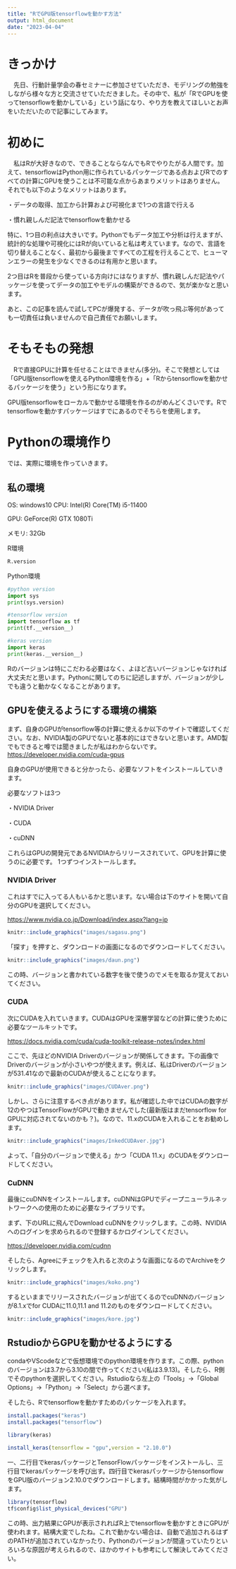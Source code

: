 ```yaml
---
title: "RでGPU版tensorflowを動かす方法"
output: html_document
date: "2023-04-04"
---
```

# きっかけ
　先日、行動計量学会の春セミナーに参加させていただき、モデリングの勉強をしながら様々な方と交流させていただきました。その中で、私が「RでGPUを使ってtensorflowを動かしている」という話になり、やり方を教えてほしいとお声をいただいたので記事にしてみます。



# 初めに
　私はRが大好きなので、できることならなんでもRでやりたがる人間です。加えて、tensorflowはPython用に作られているパッケージである点およびRでのすべての計算にGPUを使うことは不可能な点からあまりメリットはありません。それでも以下のようなメリットはあります。
　
　

・データの取得、加工から計算および可視化まで1つの言語で行える


・慣れ親しんだ記法でtensorflowを動かせる

  

特に、1つ目の利点は大きいです。Pythonでもデータ加工や分析は行えますが、統計的な処理や可視化にはRが向いていると私は考えています。なので、言語を切り替えることなく、最初から最後まですべての工程を行えることで、ヒューマンエラーの発生を少なくできるのは有用かと思います。

2つ目はRを普段から使っている方向けにはなりますが、慣れ親しんだ記法やパッケージを使ってデータの加工やモデルの構築ができるので、気が楽かなと思います。

あと、この記事を読んで試してPCが爆発する、データが吹っ飛ぶ等何があっても一切責任は負いませんので自己責任でお願いします。



# そもそもの発想
　Rで直接GPUに計算を任せることはできません(多分)。そこで発想としては「GPU版tensorflowを使えるPython環境を作る」+「Rからtensorflowを動かせるパッケージを使う」という形になります。

GPU版tensorflowをローカルで動かせる環境を作るのがめんどくさいです。Rでtensorflowを動かすパッケージはすでにあるのでそちらを使用します。



# Pythonの環境作り
では、実際に環境を作っていきます。

## 私の環境

OS: windows10
CPU: Intel(R) Core(TM) i5-11400


GPU: GeForce(R) GTX 1080Ti


メモリ: 32Gb

R環境
```r
R.version
```




Python環境
```python
#python version
import sys
print(sys.version)

#tensorflow version
import tensorflow as tf
print(tf.__version__)

#keras version
import keras
print(keras.__version__)

```


Rのバージョンは特にこだわる必要はなく、よほど古いバージョンじゃなければ大丈夫だと思います。Pythonに関してのちに記述しますが、バージョンが少しでも違うと動かなくなることがあります。

## GPUを使えるようにする環境の構築
まず、自身のGPUがtensorflow等の計算に使えるか以下のサイトで確認してください。なお、NVIDIA製のGPUでないと基本的にはできないと思います。AMD製でもできると噂では聞きましたが私はわからないです。
<https://developer.nvidia.com/cuda-gpus>

自身のGPUが使用できると分かったら、必要なソフトをインストールしていきます。

必要なソフトは3つ

・NVIDIA Driver


・CUDA



・cuDNN



これらはGPUの開発元であるNVIDIAからリリースされていて、GPUを計算に使うのに必要です。
1つずつインストールします。

### NVIDIA Driver
これはすでに入ってる人もいるかと思います。ない場合は下のサイトを開いて自分のGPUを選択してください。

<https://www.nvidia.co.jp/Download/index.aspx?lang=jp>

```r
knitr::include_graphics("images/sagasu.png")
```

「探す」を押すと、ダウンロードの画面になるのでダウンロードしてください。

```r
knitr::include_graphics("images/daun.png")
```

この時、バージョンと書かれている数字を後で使うのでメモを取るか覚えておいてください。



### CUDA

次にCUDAを入れていきます。CUDAはGPUを深層学習などの計算に使うために必要なツールキットです。

<https://docs.nvidia.com/cuda/cuda-toolkit-release-notes/index.html>

ここで、先ほどのNVIDIA Driverのバージョンが関係してきます。下の画像でDriverのバージョンが小さいやつが使えます。例えば、私はDriverのバージョンが531.41なので最新のCUDAが使えることになります。


```r
knitr::include_graphics("images/CUDAver.png")
```


しかし、さらに注意するべき点があります。私が確認した中ではCUDAの数字が12のやつはTensorFlowがGPUで動きませんでした(最新版はまだtensorflow for GPUに対応されてないのかも？)。なので、11.xのCUDAを入れることをお勧めします。

```r
knitr::include_graphics("images/InkedCUDAver.jpg")
```

よって、「自分のバージョンで使える」かつ「CUDA 11.x」のCUDAをダウンロードしてください。



### CuDNN

最後にcuDNNをインストールします。cuDNNはGPUでディープニューラルネットワークへの使用のために必要なライブラリです。

まず、下のURLに飛んでDownload cuDNNをクリックします。この時、NVIDIAへのログインを求められるので登録するかログインしてください。

<https://developer.nvidia.com/cudnn>




そしたら、Agreeにチェックを入れると次のような画面になるのでArchiveをクリックします。

```r
knitr::include_graphics("images/koko.png")
```


するといままでリリースされたバージョンが出てくるのでcuDNNのバージョンが8.1.xでfor CUDAに11.0,11.1 and 11.2のものをダウンロードしてください。

```r
knitr::include_graphics("images/kore.jpg")
```


## RstudioからGPUを動かせるようにする

condaやVScodeなどで仮想環境でのpython環境を作ります。この際、pythonのバージョンは3.7から3.10の間で作ってください(私は3.9.13)。そしたら、R側でそのpythonを選択してください。Rstudioなら左上の「Tools」→「Global Options」→「Python」→「Select」から選べます。


そしたら、Rでtensorflowを動かすためのパッケージを入れます。

```r
install.packages("keras")
install.packages("tensorflow")

library(keras)

install_keras(tensorflow = "gpu",version = "2.10.0")

```

一、二行目でkerasパッケージとTensorFlowパッケージをインストールし、三行目でkerasパッケージを呼び出す。四行目でkerasパッケージからtensorflowをGPU版のバージョン2.10.0でダウンロードします。結構時間がかかった気がします。


```r
library(tensorflow)
tf$config$list_physical_devices("GPU")
```

この時、出力結果にGPUが表示されればR上でtensorflowを動かすときにGPUが使われます。結構大変でしたね。これで動かない場合は、自動で追加されるはずのPATHが追加されていなかったり、Pythonのバージョンが間違っていたりといろいろな原因が考えられるので、ほかのサイトも参考にして解決してみてください。







